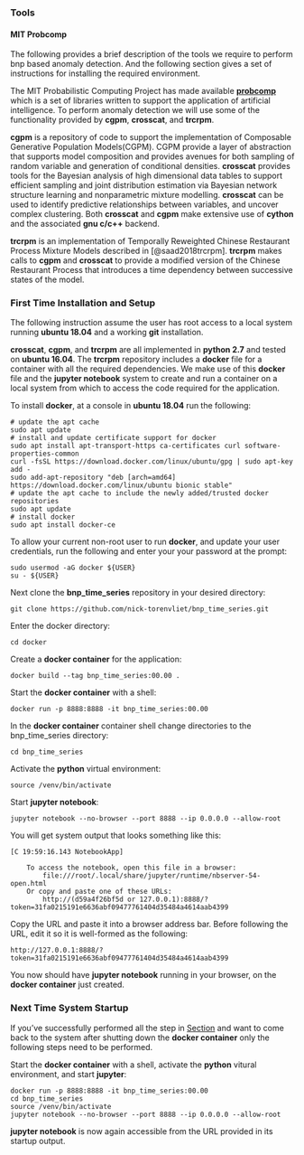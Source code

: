 ### Tools

#### MIT Probcomp
The following provides a brief description of the tools we require to perform bnp based anomaly detection.  And the following section gives a set of instructions for installing the required environment.  

The MIT Probabilistic Computing Project has made available [__probcomp__](https://github.com/probcomp) which is a set of libraries written to support the application of artificial intelligence.   To perform anomaly detection we will use some of the functionality provided by __cgpm__, __crosscat__, and __trcrpm__.  

__cgpm__ is a repository of code to support the implementation of Composable Generative Population Models(CGPM).  CGPM provide a layer of abstraction that supports model composition and provides avenues for both sampling of random variable and generation of conditional densities. __crosscat__ provides tools for the Bayesian analysis of high dimensional data tables to support efficient sampling and joint distribution estimation via Bayesian network structure learning and nonparametric mixture modelling.  __crosscat__ can be used to identify predictive relationships between variables, and uncover complex clustering.  Both __crosscat__ and __cgpm__ make extensive use of __cython__ and the associated  __gnu c/c++__ backend. 

__trcrpm__ is an implementation of Temporally Reweighted Chinese Restaurant Process Mixture Models described in [@saad2018trcrpm].  __trcrpm__ makes calls to __cgpm__ and __crosscat__ to provide a modified version of the Chinese Restaurant Process that introduces a time dependency between successive states of the model.   

### First Time Installation and Setup {#installation}
The following instruction assume the user has root access to a local system running __ubuntu 18.04__ and a working __git__ installation.

__crosscat__, __cgpm__, and __trcrpm__ are all implemented in __python 2.7__ and tested on __ubuntu 16.04__.  The __trcrpm__ repository includes a __docker__ file for a container with all the required dependencies.  We make use of this __docker__ file and the __jupyter notebook__ system to create and run a container on a local system from which to access the code required for the application.  

To install __docker__, at a console in __ubuntu 18.04__ run the following:
```
# update the apt cache
sudo apt update
# install and update certificate support for docker
sudo apt install apt-transport-https ca-certificates curl software-properties-common
curl -fsSL https://download.docker.com/linux/ubuntu/gpg | sudo apt-key add -
sudo add-apt-repository "deb [arch=amd64] https://download.docker.com/linux/ubuntu bionic stable"
# update the apt cache to include the newly added/trusted docker repositories
sudo apt update
# install docker
sudo apt install docker-ce
```
To allow your current non-root user to run __docker__, and update your user credentials, run the following and enter your your password at the prompt:
```
sudo usermod -aG docker ${USER}
su - ${USER}
```
Next clone the __bnp_time_series__ repository in your desired directory:
```
git clone https://github.com/nick-torenvliet/bnp_time_series.git
```
Enter the docker directory:
```
cd docker
```
Create a __docker container__ for the application:
```
docker build --tag bnp_time_series:00.00 .
```
Start the __docker container__ with a shell:
```
docker run -p 8888:8888 -it bnp_time_series:00.00 
```
In the __docker container__ container shell change directories to the bnp_time_series directory:
```
cd bnp_time_series
```
Activate the __python__ virtual environment:
```
source /venv/bin/activate
```
Start __jupyter notebook__:
```
jupyter notebook --no-browser --port 8888 --ip 0.0.0.0 --allow-root
```
You will get system output that looks something like this:
```
[C 19:59:16.143 NotebookApp] 
    
    To access the notebook, open this file in a browser:
        file:///root/.local/share/jupyter/runtime/nbserver-54-open.html
    Or copy and paste one of these URLs:
        http://(d59a4f26bf5d or 127.0.0.1):8888/?token=31fa0215191e6636abf09477761404d35484a4614aab4399

```
Copy the URL and paste it into a browser address bar.  Before following the URL, edit it so it is well-formed as the following:
```
http://127.0.0.1:8888/?token=31fa0215191e6636abf09477761404d35484a4614aab4399
```
You now should have __jupyter notebook__ running in your browser, on the __docker container__ just created. 

### Next Time System Startup

If you've successfully performed all the step in [Section](#installation) and want to come back to the system after shutting down the __docker container__ only the following steps need to be performed.

Start the __docker container__ with a shell, activate the __python__ vitural environment, and start __jupyter__:
```
docker run -p 8888:8888 -it bnp_time_series:00.00 
cd bnp_time_series
source /venv/bin/activate
jupyter notebook --no-browser --port 8888 --ip 0.0.0.0 --allow-root
```
__jupyter notebook__ is now again accessible from the URL provided in its startup output. 






